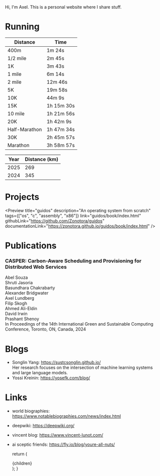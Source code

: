 
Hi, I'm Axel. This is a personal website where I share stuff.

# Running

| Distance      | Time       |
| ------------- | ---------- |
| 400m          | 1m 24s     |
| 1/2 mile      | 2m 45s     |
| 1K            | 3m 43s     |
| 1 mile        | 6m 14s     |
| 2 mile        | 12m 46s    |
| 5K            | 19m 58s    |
| 10K           | 44m 9s     |
| 15K           | 1h 15m 30s |
| 10 mile       | 1h 21m 56s |
| 20K           | 1h 42m 9s  |
| Half-Marathon | 1h 47m 34s |
| 30K           | 2h 45m 57s |
| Marathon      | 3h 58m 57s |

| Year | Distance (km) |
| ---- | ------------- |
| 2025 | 269           |
| 2024 | 345           |

# Projects

<Preview
  title="guidos"
  description="An operating system from scratch"
  tags={["os", "c", "assembly", "x86"]}
  link="guidos/book/index.html"
  githubLink="https://github.com/Zonotora/guidos"
  documentationLink="https://zonotora.github.io/guidos/book/index.html"
/>

# Publications

<div className="box">
  <h3>CASPER: Carbon-Aware Scheduling and Provisioning for Distributed Web Services</h3>

  <div className="tags">
    <div className="tag">Abel Souza</div>
    <div className="tag">Shruti Jasoria </div>
    <div className="tag">Basundhara Chakrabarty </div>
    <div className="tag">Alexander Bridgwater </div>
    <div className="tag">Axel Lundberg </div>
    <div className="tag">Filip Skogh </div>
    <div className="tag">Ahmed Ali-Eldin </div>
    <div className="tag">David Irwin </div>
    <div className="tag">Prashant Shenoy </div>
  </div>
  In Proceedings of the 14th International Green and Sustainable Computing Conference, Toronto, ON, Canada, 2024
</div>

# Blogs

- Songlin Yang: https://sustcsonglin.github.io/ \
  Her research focuses on the intersection of machine learning systems and large language models.
- Yossi Kreinin: https://yosefk.com/blog/

# Links

- world biographies: https://www.notablebiographies.com/news/index.html
- deepwiki: https://deepwiki.org/
- vincent blog: https://www.vincent-lunot.com/
- ai sceptic friends: https://fly.io/blog/youre-all-nuts/

  return (
    <Page active="about">
      <div className="content">{children}</div>
    </Page>
  );
}
